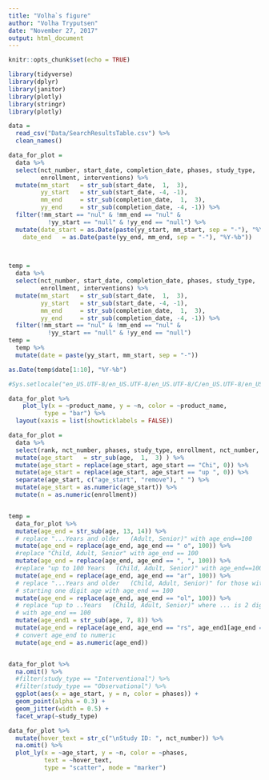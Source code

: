 ```yaml
---
title: "Volha`s figure"
author: "Volha Tryputsen"
date: "November 27, 2017"
output: html_document
---
```


```r
knitr::opts_chunk$set(echo = TRUE)
```

```r
library(tidyverse)
library(dplyr)
library(janitor)
library(plotly)
library(stringr)
library(plotly)
```


``` r
data = 
  read_csv("Data/SearchResultsTable.csv") %>%
  clean_names()  
```

```r
data_for_plot = 
  data %>% 
  select(nct_number, start_date, completion_date, phases, study_type, 
         enrollment, interventions) %>% 
  mutate(mm_start   = str_sub(start_date,  1,  3), 
         yy_start   = str_sub(start_date, -4, -1), 
         mm_end     = str_sub(completion_date,  1,  3),
         yy_end     = str_sub(completion_date, -4, -1)) %>%
  filter(!mm_start == "nul" & !mm_end == "nul" & 
           !yy_start == "null" & !yy_end == "null") %>%
  mutate(date_start = as.Date(paste(yy_start, mm_start, sep = "-"), "%Y-%b"),
    date_end   = as.Date(paste(yy_end, mm_end, sep = "-"), "%Y-%b"))
  


temp = 
  data %>% 
  select(nct_number, start_date, completion_date, phases, study_type, 
         enrollment, interventions) %>% 
  mutate(mm_start   = str_sub(start_date,  1,  3), 
         yy_start   = str_sub(start_date, -4, -1), 
         mm_end     = str_sub(completion_date,  1,  3),
         yy_end     = str_sub(completion_date, -4, -1)) %>%
  filter(!mm_start == "nul" & !mm_end == "nul" & 
           !yy_start == "null" & !yy_end == "null")
temp =
  temp %>%
  mutate(date = paste(yy_start, mm_start, sep = "-")) 

as.Date(temp$date[1:10], "%Y-%b")

#Sys.setlocale("en_US.UTF-8/en_US.UTF-8/en_US.UTF-8/C/en_US.UTF-8/en_US.UTF-8")

data_for_plot %>% 
    plot_ly(x = ~product_name, y = ~n, color = ~product_name, 
          type = "bar") %>%
  layout(xaxis = list(showticklabels = FALSE))

```


```r
data_for_plot = 
  data %>% 
  select(rank, nct_number, phases, study_type, enrollment, nct_number, age) %>% 
  mutate(age_start   = str_sub(age,  1,  3) ) %>%
  mutate(age_start = replace(age_start, age_start == "Chi", 0)) %>%
  mutate(age_start = replace(age_start, age_start == "up ", 0)) %>%
  separate(age_start, c("age_start", "remove"), " ") %>%
  mutate(age_start = as.numeric(age_start)) %>%
  mutate(n = as.numeric(enrollment))


temp = 
  data_for_plot %>%
  mutate(age_end = str_sub(age, 13, 14)) %>%
  # replace "...Years and older   (Adult, Senior)" with age_end==100
  mutate(age_end = replace(age_end, age_end == " o", 100)) %>%
  #replace "Child, Adult, Senior" with age_end == 100
  mutate(age_end = replace(age_end, age_end == ", ", 100)) %>%
  #replace "up to 100 Years   (Child, Adult, Senior)" with age_end==100
  mutate(age_end = replace(age_end, age_end == "ar", 100)) %>%
  # replace "...Years and older   (Child, Adult, Senior)" for those with 
  # starting one digit age with age_end == 100
  mutate(age_end = replace(age_end, age_end == "ol", 100)) %>%
  # replace "up to ..Years   (Child, Adult, Senior)" where ... is 2 digit
  # with age_end == 100
  mutate(age_end1 = str_sub(age, 7, 8)) %>%
  mutate(age_end = replace(age_end, age_end == "rs", age_end1[age_end == "rs"])) %>%
  # convert age_end to numeric
  mutate(age_end = as.numeric(age_end))


data_for_plot %>%
  na.omit() %>% 
  #filter(study_type == "Interventional") %>%
  #filter(study_type == "Observational") %>%
  ggplot(aes(x = age_start, y = n, color = phases)) +
  geom_point(alpha = 0.3) +
  geom_jitter(width = 0.5) +
  facet_wrap(~study_type)

data_for_plot %>%
  mutate(hover_text = str_c("\nStudy ID: ", nct_number)) %>% 
  na.omit() %>% 
  plot_ly(x = ~age_start, y = ~n, color = ~phases,
          text = ~hover_text,
          type = "scatter", mode = "marker")

```

